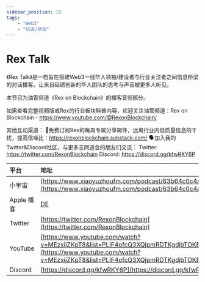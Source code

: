 ---
sidebar_position: 10
tags:
    - "Web3"
    - "访谈/对谈"
---

# Rex Talk

《Rex Talk》是一档旨在搭建Web3一线华人领袖/建设者与行业关注者之间信息桥梁的对话播客。让来自砥砺创新的华人团队的思考与声音被更多人听见。

本节目为油管频道《Rex on Blockchain》的播客音频部分。

如需查看完整视频版或Rex的行业板块科普内容，欢迎关注油管频道：Rex on Blockchain - https://www.youtube.com/@RexonBlockchain/

其他互动渠道：
📩免费订阅Rex的每周专属分享邮件，远离行业内低质量信息的干扰，提高信噪比：https://rexonblockchain.substack.com/
🗣加入我的Twitter&Discord社区，与更多志同道合的朋友们交流：
Twitter: https://twitter.com/RexonBlockchain
Discord: https://discord.gg/kfwRKY6P

| 平台 | 地址 |
|:--|:----|
| 小宇宙 | [https://www.xiaoyuzhoufm.com/podcast/63b64c0c4a125a2054a23067](https://www.xiaoyuzhoufm.com/podcast/63b64c0c4a125a2054a23067) |
| Apple 播客 | [DE](https://podcasts.apple.com/de/podcast/rex-talk-podcast/id1687631421) |
| Twitter | [https://twitter.com/RexonBlockchain](https://twitter.com/RexonBlockchain) |
| YouTube | [https://www.youtube.com/watch?v=MEzxijZKpT8&list=PLIF4ofcQ3XQjpmRDTKgdjbTOKBZAxbBcV](https://www.youtube.com/watch?v=MEzxijZKpT8&list=PLIF4ofcQ3XQjpmRDTKgdjbTOKBZAxbBcV) |
| Discord | [https://discord.gg/kfwRKY6P](https://discord.gg/kfwRKY6P) |
